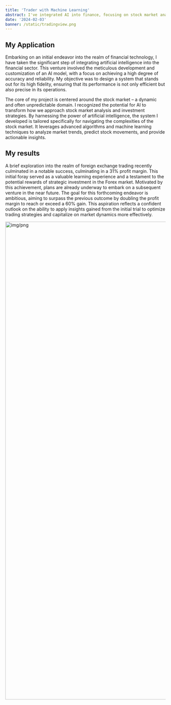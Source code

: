 ```yaml
---
title: 'Trader with Machine Learning'
abstract: I've integrated AI into finance, focusing on stock market analysis. This AI model is designed for accuracy and reliability, using advanced algorithms to predict stock movements and offer insights.
date: '2024-02-03'
banner: /static/tradingview.png
---
```


## My Application

Embarking on an initial endeavor into the realm of financial technology, I have taken the significant step of integrating artificial intelligence into the financial sector. This venture involved the meticulous development and customization of an AI model, with a focus on achieving a high degree of accuracy and reliability. My objective was to design a system that stands out for its high fidelity, ensuring that its performance is not only efficient but also precise in its operations.

The core of my project is centered around the stock market – a dynamic and often unpredictable domain. I recognized the potential for AI to transform how we approach stock market analysis and investment strategies. By harnessing the power of artificial intelligence, the system I developed is tailored specifically for navigating the complexities of the stock market. It leverages advanced algorithms and machine learning techniques to analyze market trends, predict stock movements, and provide actionable insights.

## My results

A brief exploration into the realm of foreign exchange trading recently culminated in a notable success, culminating in a 31% profit margin. This initial foray served as a valuable learning experience and a testament to the potential rewards of strategic investment in the Forex market. Motivated by this achievement, plans are already underway to embark on a subsequent venture in the near future. The goal for this forthcoming endeavor is ambitious, aiming to surpass the previous outcome by doubling the profit margin to reach or exceed a 60% gain. This aspiration reflects a confident outlook on the ability to apply insights gained from the initial trial to optimize trading strategies and capitalize on market dynamics more effectively.

<img src="\static\traderresults.png" alt="img/png" width="750" height="1500"/>